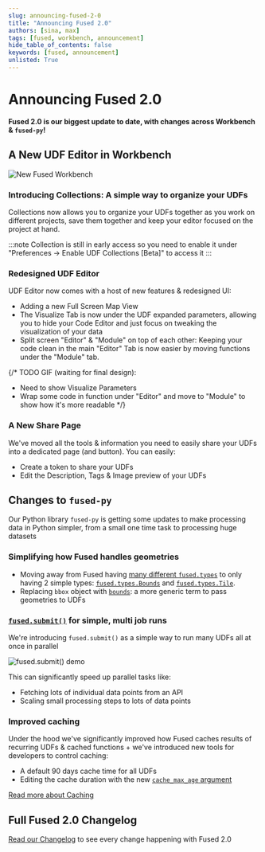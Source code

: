 ```yaml
---
slug: announcing-fused-2-0
title: "Announcing Fused 2.0"
authors: [sina, max]
tags: [fused, workbench, announcement]
hide_table_of_contents: false
keywords: [fused, announcement]
unlisted: True
---
```


# Announcing Fused 2.0

**Fused 2.0 is our biggest update to date, with changes across Workbench & `fused-py`!**

## A New UDF Editor in Workbench

![New Fused Workbench](/img/announcements/New_look_at_new_workbench.png)

### Introducing Collections: A simple way to organize your UDFs

Collections now allows you to organize your UDFs together as you work on different projects, save them together and keep your editor focused on the project at hand.

<ReactPlayer className="video__player" playing={true} muted={true} controls height="100%" url="https://fused-magic.s3.us-west-2.amazonaws.com/workbench-walkthrough-videos/announcements/fused_2_0/Load_Collections.mp4" width="100%" />

:::note
Collection is still in early access so you need to enable it under "Preferences -> Enable UDF Collections [Beta]" to access it
:::

### Redesigned UDF Editor

UDF Editor now comes with a host of new features & redesigned UI:
- Adding a new Full Screen Map View
- The Visualize Tab is now under the UDF expanded parameters, allowing you to hide your Code Editor and just focus on tweaking the visualization of your data
- Split screen "Editor" & "Module" on top of each other: Keeping your code clean in the main "Editor" Tab is now easier by moving functions under the "Module" tab.

{/* 
TODO GIF (waiting for final design):
- Need to show Visualize Parameters
- Wrap some code in function under "Editor" and move to "Module" to show how it's more readable
*/}

### A New Share Page

We've moved all the tools & information you need to easily share your UDFs into a dedicated page (and button). You can easily:
- Create a token to share your UDFs 
- Edit the Description, Tags & Image preview of your UDFs

<ReactPlayer className="video__player" playing={true} muted={true} controls height="100%" url="https://fused-magic.s3.us-west-2.amazonaws.com/workbench-walkthrough-videos/announcements/fused_2_0/Share_Tab_v1.mp4" width="100%" />

## Changes to `fused-py`

Our Python library `fused-py` is getting some updates to make processing data in Python simpler, from a small one time task to processing huge datasets

### Simplifying how Fused handles geometries

- Moving away from Fused having [many different `fused.types`](/core-concepts/filetile/#legacy-types) to only having 2 simple types: [`fused.types.Bounds`](/core-concepts/filetile/#fusedtypesbounds) and [`fused.types.Tile`](/core-concepts/filetile/#fusedtypestile). 
- Replacing `bbox` object with [`bounds`](/core-concepts/filetile/#the-bounds-object): a more generic term to pass geometries to UDFs

### [`fused.submit()`](/core-concepts/run-udfs/run-small-udfs/#running-multiple-jobs-in-parallel) for simple, multi job runs

We're introducing `fused.submit()` as a simple way to run many UDFs all at once in parallel

![fused.submit() demo](/img/announcements/fused-submit-demo.png)

This can significantly speed up parallel tasks like:
- Fetching lots of individual data points from an API
- Scaling small processing steps to lots of data points

### Improved caching

Under the hood we've significantly improved how Fused caches results of recurring UDFs & cached functions + we've introduced new tools for developers to control caching:
- A default 90 days cache time for all UDFs
- Editing the cache duration with the new [`cache_max_age` argument](/core-concepts/cache/#defining-your-cache-lifetime-cache_max_age)

[Read more about Caching](/core-concepts/cache/)

## Full Fused 2.0 Changelog

[Read our Changelog](/python-sdk/changelog/#fused-20) to see every change happening with Fused 2.0
